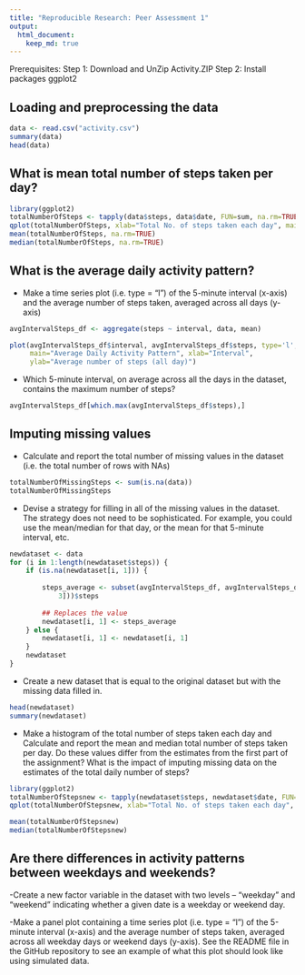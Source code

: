 ```yaml
---
title: "Reproducible Research: Peer Assessment 1"
output: 
  html_document:
    keep_md: true
---
```


Prerequisites:
  Step 1: Download and UnZip Activity.ZIP
  Step 2: Install packages ggplot2

## Loading and preprocessing the data

```r
data <- read.csv("activity.csv")
summary(data)
head(data)
```


## What is mean total number of steps taken per day?
```r

library(ggplot2)
totalNumberOfSteps <- tapply(data$steps, data$date, FUN=sum, na.rm=TRUE)
qplot(totalNumberOfSteps, xlab="Total No. of steps taken each day", main="Histogram of total No. of steps taken each day" , binwidth=2000 )
mean(totalNumberOfSteps, na.rm=TRUE)
median(totalNumberOfSteps, na.rm=TRUE)
```


## What is the average daily activity pattern?
- Make a time series plot (i.e. type = "l") of the 5-minute interval (x-axis) and the average number of steps taken, averaged across all days (y-axis)

```r
avgIntervalSteps_df <- aggregate(steps ~ interval, data, mean)

plot(avgIntervalSteps_df$interval, avgIntervalSteps_df$steps, type='l', col=1, 
     main="Average Daily Activity Pattern", xlab="Interval", 
     ylab="Average number of steps (all day)")
```

- Which 5-minute interval, on average across all the days in the dataset, contains the maximum number of steps?

```r

avgIntervalSteps_df[which.max(avgIntervalSteps_df$steps),]

```

## Imputing missing values

- Calculate and report the total number of missing values in the dataset (i.e. the total number of rows with NAs)

```r

totalNumberOfMissingSteps <- sum(is.na(data))
totalNumberOfMissingSteps

```

- Devise a strategy for filling in all of the missing values in the dataset. The strategy does not need to be sophisticated. For example, you could use the mean/median for that day, or the mean for that 5-minute interval, etc.

```r
newdataset <- data
for (i in 1:length(newdataset$steps)) {
    if (is.na(newdataset[i, 1])) {
        
        steps_average <- subset(avgIntervalSteps_df, avgIntervalSteps_df$interval == as.numeric(data[i, 
            3]))$steps
        
        ## Replaces the value
        newdataset[i, 1] <- steps_average
    } else {
        newdataset[i, 1] <- newdataset[i, 1]
    }
    newdataset
}

```


- Create a new dataset that is equal to the original dataset but with the missing data filled in.

```r

head(newdataset)
summary(newdataset)

```

- Make a histogram of the total number of steps taken each day and Calculate and report the mean and median total number of steps taken per day. Do these values differ from the estimates from the first part of the assignment? What is the impact of imputing missing data on the estimates of the total daily number of steps?

```r

library(ggplot2)
totalNumberOfStepsnew <- tapply(newdataset$steps, newdataset$date, FUN=sum)
qplot(totalNumberOfStepsnew, xlab="Total No. of steps taken each day", main="Histogram of total No. of steps taken each day" , binwidth=2000 )

mean(totalNumberOfStepsnew)
median(totalNumberOfStepsnew)

```


## Are there differences in activity patterns between weekdays and weekends?
-Create a new factor variable in the dataset with two levels – “weekday” and “weekend” indicating whether a given date is a weekday or weekend day.

-Make a panel plot containing a time series plot (i.e. type = "l") of the 5-minute interval (x-axis) and the average number of steps taken, averaged across all weekday days or weekend days (y-axis). See the README file in the GitHub repository to see an example of what this plot should look like using simulated data.
